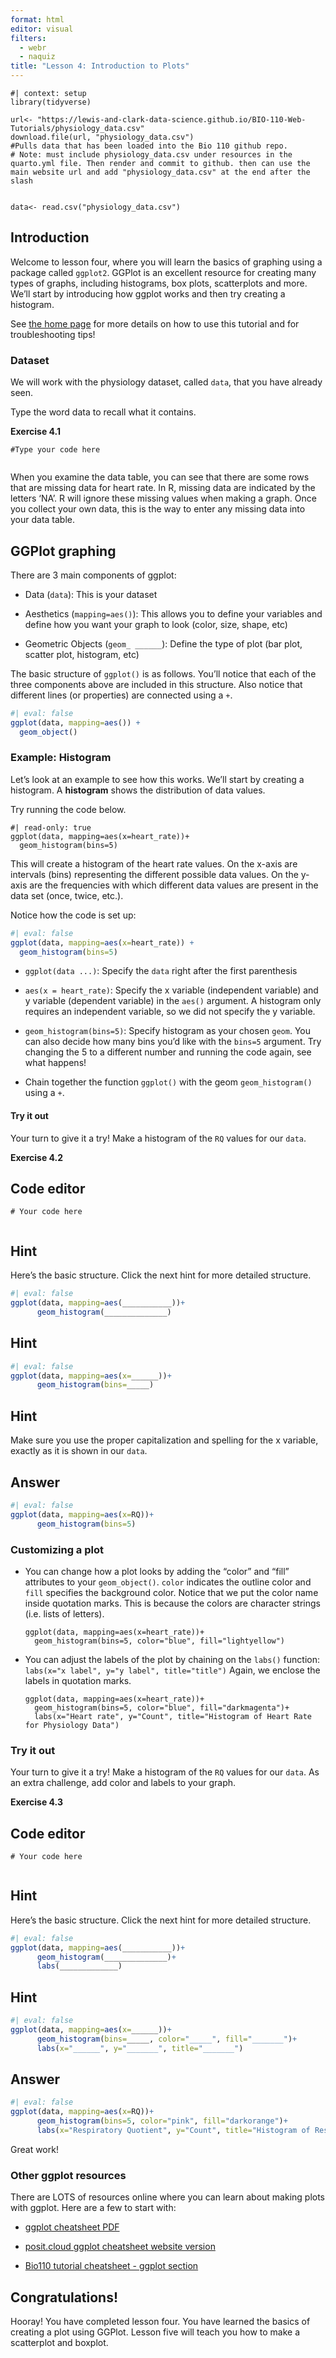 ```yaml
---
format: html
editor: visual
filters: 
  - webr
  - naquiz
title: "Lesson 4: Introduction to Plots"
---
```


```webr-r
#| context: setup
library(tidyverse)

url<- "https://lewis-and-clark-data-science.github.io/BIO-110-Web-Tutorials/physiology_data.csv"
download.file(url, "physiology_data.csv")
#Pulls data that has been loaded into the Bio 110 github repo. 
# Note: must include physiology_data.csv under resources in the quarto.yml file. Then render and commit to github. then can use the main website url and add "physiology_data.csv" at the end after the slash 


data<- read.csv("physiology_data.csv")

```

## Introduction

Welcome to lesson four, where you will learn the basics of graphing using a package called `ggplot2`. GGPlot is an excellent resource for creating many types of graphs, including histograms, box plots, scatterplots and more. We'll start by introducing how ggplot works and then try creating a histogram.

See [the home page](index.qmd){target="_blank"} for more details on how to use this tutorial and for troubleshooting tips!

### Dataset

We will work with the physiology dataset, called `data`, that you have already seen.

Type the word data to recall what it contains.

**Exercise 4.1**

```webr-r
#Type your code here


```

When you examine the data table, you can see that there are some rows that are missing data for heart rate. In R, missing data are indicated by the letters 'NA'. R will ignore these missing values when making a graph. Once you collect your own data, this is the way to enter any missing data into your data table.

## GGPlot graphing

There are 3 main components of ggplot:

-   Data (`data`): This is your dataset

-   Aesthetics (`mapping=aes()`): This allows you to define your variables and define how you want your graph to look (color, size, shape, etc)

-   Geometric Objects (`geom_ ______`): Define the type of plot (bar plot, scatter plot, histogram, etc)

The basic structure of `ggplot()` is as follows. You'll notice that each of the three components above are included in this structure. Also notice that different lines (or properties) are connected using a `+`.

```r
#| eval: false
ggplot(data, mapping=aes()) +
  geom_object()
```

### Example: Histogram

Let's look at an example to see how this works. We'll start by creating a histogram. A **histogram** shows the distribution of data values.

Try running the code below.

```webr-r
#| read-only: true
ggplot(data, mapping=aes(x=heart_rate))+
  geom_histogram(bins=5)
```

This will create a histogram of the heart rate values. On the x-axis are intervals (bins) representing the different possible data values. On the y-axis are the frequencies with which different data values are present in the data set (once, twice, etc.).

Notice how the code is set up:

```r
#| eval: false
ggplot(data, mapping=aes(x=heart_rate)) +
  geom_histogram(bins=5)
```

-   `ggplot(data ...)`: Specify the `data` right after the first parenthesis

-   `aes(x = heart_rate)`: Specify the x variable (independent variable) and y variable (dependent variable) in the `aes()` argument. A histogram only requires an independent variable, so we did not specify the y variable.

-   `geom_histogram(bins=5)`: Specify histogram as your chosen `geom`. You can also decide how many bins you'd like with the `bins=5` argument. Try changing the 5 to a different number and running the code again, see what happens!

-   Chain together the function `ggplot()` with the geom `geom_histogram()` using a `+`.

#### Try it out

Your turn to give it a try! Make a histogram of the `RQ` values for our `data`.

**Exercise 4.2**

::: panel-tabset
## Code editor

```webr-r
# Your code here


```

## Hint

Here's the basic structure. Click the next hint for more detailed structure.

```r
#| eval: false
ggplot(data, mapping=aes(___________))+
      geom_histogram(______________)
```

## Hint

```r
#| eval: false
ggplot(data, mapping=aes(x=______))+
      geom_histogram(bins=_____)
```

## Hint

Make sure you use the proper capitalization and spelling for the x variable, exactly as it is shown in our `data`.

## Answer

```r
#| eval: false
ggplot(data, mapping=aes(x=RQ))+
      geom_histogram(bins=5)
```
:::

### Customizing a plot

-   You can change how a plot looks by adding the "color" and "fill" attributes to your `geom_object()`. `color` indicates the outline color and `fill` specifies the background color. Notice that we put the color name inside quotation marks. This is because the colors are character strings (i.e. lists of letters).

    ```webr-r
    ggplot(data, mapping=aes(x=heart_rate))+
      geom_histogram(bins=5, color="blue", fill="lightyellow")
    ```

-   You can adjust the labels of the plot by chaining on the `labs()` function: `labs(x="x label", y="y label", title="title")` Again, we enclose the labels in quotation marks.

    ```webr-r
    ggplot(data, mapping=aes(x=heart_rate))+
      geom_histogram(bins=5, color="blue", fill="darkmagenta")+
      labs(x="Heart rate", y="Count", title="Histogram of Heart Rate for Physiology Data")
    ```

### Try it out

Your turn to give it a try! Make a histogram of the `RQ` values for our `data`. As an extra challenge, add color and labels to your graph.

**Exercise 4.3**

::: panel-tabset
## Code editor

```webr-r
# Your code here


```

## Hint

Here's the basic structure. Click the next hint for more detailed structure.

```r
#| eval: false
ggplot(data, mapping=aes(___________))+
      geom_histogram(______________)+
      labs(_____________)
```

## Hint

```r
#| eval: false
ggplot(data, mapping=aes(x=______))+
      geom_histogram(bins=_____, color="_____", fill="_______")+
      labs(x="______", y="_______", title="_______")
```

## Answer

```r
#| eval: false
ggplot(data, mapping=aes(x=RQ))+
      geom_histogram(bins=5, color="pink", fill="darkorange")+
      labs(x="Respiratory Quotient", y="Count", title="Histogram of Respiratory Quotient for Physiology Data")
```
:::

Great work!

### Other ggplot resources

There are LOTS of resources online where you can learn about making plots with ggplot. Here are a few to start with:

-   [ggplot cheatsheet PDF](https://rstudio.github.io/cheatsheets/data-visualization.pdf){target="_blank"}

-   [posit.cloud ggplot cheatsheet website version](https://rstudio.github.io/cheatsheets/html/data-visualization.html){target="_blank"}

-   [Bio110 tutorial cheatsheet - ggplot section](Bio110_cheatsheet.qmd#sec-ggplot){target="_blank"}


## Congratulations!

Hooray! You have completed lesson four. You have learned the basics of creating a plot using GGPlot. Lesson five will teach you how to make a scatterplot and boxplot.
